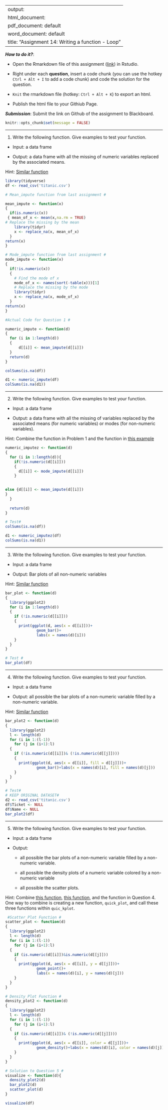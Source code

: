 
---
output: 
  html_document:
  pdf_document: default
  word_document: default
title: "Assignment 14: Writing a function - Loop"
---

***How to do it?***: 

- Open the Rmarkdown file of this assignment ([link](fa2020_assignment14.Rmd)) in Rstudio. 

- Right under each **question**, insert  a code chunk (you can use the hotkey `Ctrl + Alt + I` to add a code chunk) and code the solution for the question. 

- `Knit` the rmarkdown file (hotkey: `Ctrl + Alt + K`) to export an html.  

-  Publish the html file to your Githiub Page. 

***Submission***: Submit the link on Github of the assignment to Blackboard.

```{r setup, include=FALSE}
knitr::opts_chunk$set(message = FALSE)
```

-------

1. Write the following function. Give examples to test your function.

- Input: a data frame

- Output: a data frame with all the missing of numeric variables replaced by the associated means.

Hint: [Similar function](https://bryantstats.github.io/math421/gganimate/14_writing_functions.html#28)


```{r}
library(tidyverse)
df <- read_csv('titanic.csv')
```


```{r}
# Mean_impute function from last assignment #

mean_impute <- function(x)
{
  if(is.numeric(x))
 { mean_of_x <- mean(x,na.rm = TRUE)
# Replace the missing by the mean
    library(tidyr)
    x <- replace_na(x, mean_of_x) 
  }
return(x)  
}
```

```{r}
# Mode_impute function from last assignment #
mode_impute <- function(x)
{
  if(!is.numeric(x))
  {
    # Find the mode of x
    mode_of_x <- names(sort(-table(x)))[1]
    # Replace the missing by the mode
    library(tidyr)
    x <- replace_na(x, mode_of_x) 
  }
return(x)    
}
```



```{r}
#Actual Code for Question 1 #

numeric_impute <- function(d)
{
  for (i in 1:length(d))
  {
      d[[i]] <- mean_impute(d[[i]])
  }
  return(d)
}
```


```{r}
colSums(is.na(df))
```

```{r}
d1 <- numeric_impute(df)
colSums(is.na(d1))
```

-------

2. Write the following function. Give examples to test your function.

- Input: a data frame

- Output: a data frame with all the missing of variables replaced by the associated means (for numeric variables) or modes (for non-numeric variables).

Hint: Combine the function in Problem 1 and the function in [this example](https://bryantstats.github.io/math421/gganimate/14_writing_functions.html#28)

```{r}
numeric_imputez <- function(d)
{
  for (i in 1:length(d)){
    if(!is.numeric(d[[i]]))
    {
      d[[i]] <- mode_impute(d[[i]])
    }
  

else {d[[i]] <- mean_impute(d[[i]])
}
  } 
  
  return(d)
}
```


```{r}
# Test#
colSums(is.na(df))
```

```{r}
d1 <- numeric_imputez(df)
colSums(is.na(d1))
```



-------

3. Write the following function. Give examples to test your function.

- Input: a data frame

- Output: Bar plots of all non-numeric variables

Hint: [Similar function](https://bryantstats.github.io/math421/gganimate/14_writing_functions.html#32)

```{r}
bar_plot <- function(d)
{
  library(ggplot2)
  for (i in 1:length(d))
  {
    if (!is.numeric(d[[i]]))
    {
      print(ggplot(d, aes(x = d[[i]]))+ 
              geom_bar()+
              labs(x = names(d)[i]))
    }
  }
}
```


```{r}
# Test #
bar_plot(df)
```

-------

4. Write the following function. Give examples to test your function.

- Input: a data frame

- Output: all possible the bar plots of a non-numeric variable filled by a non-numeric variable.

Hint: [Similar function](https://bryantstats.github.io/math421/gganimate/14_writing_functions.html#40)

```{r}
bar_plot2 <- function(d)
{
  library(ggplot2)
  l <- length(d)
  for (i in 1:(l-1))
    for (j in (i+1):l)
  {
    if (!is.numeric(d[[i]])& (!is.numeric(d[[j]])))
    {
      print(ggplot(d, aes(x = d[[i]], fill = d[[j]]))+ 
              geom_bar()+labs(x = names(d)[i], fill = names(d)[j]))
    }
  }
}
```

```{r}
# Test#
# KEEP ORIGINAL DATASET#
d2 <- read_csv('titanic.csv')
df$Ticket <- NULL
df$Name <- NULL
bar_plot2(df)
```


-------

5. Write the following function. Give examples to test your function.

- Input: a data frame

- Output: 

  - all possible the bar plots of a non-numeric variable filled by a non-numeric variable.
  
  - all possible the density plots of a numeric variable colored by a non-numeric variable
  
  - all possible the scatter plots.

Hint: Combine [this function](https://bryantstats.github.io/math421/gganimate/14_writing_functions.html#36), [this function](https://bryantstats.github.io/math421/gganimate/14_writing_functions.html#39), and the function in Question 4. One way to combine is creating a new function, `quick_plot`, and call these three functions within `quic_kplot`.

```{r}
 #Scatter Plot Function #
scatter_plot <- function(d)
{
  library(ggplot2)
  l <- length(d)
  for (i in 1:(l-1))
    for (j in (i+1):l)
  {
    if (is.numeric(d[[i]])&is.numeric(d[[j]]))
    {
      print(ggplot(d, aes(x = d[[i]], y = d[[j]]))+ 
              geom_point()+
              labs(x = names(d)[i], y = names(d)[j]))
    }
  }
}
```

```{r}
# Density Plot Function #
density_plot2 <- function(d)
{
  library(ggplot2)
  l <- length(d)
  for (i in 1:(l-1))
    for (j in (i+1):l)
  {
    if (is.numeric(d[[i]])& (!is.numeric(d[[j]])))
    {
      print(ggplot(d, aes(x = d[[i]], color = d[[j]]))+ 
              geom_density()+labs(x = names(d)[i], color = names(d)[j]))
    }
  }
}
```

```{r}
# Solution to Question 5 #
visualize <- function(d){
  density_plot2(d)
  bar_plot2(d)
  scatter_plot(d)
}
```


```{r}
visualize(df)
```

